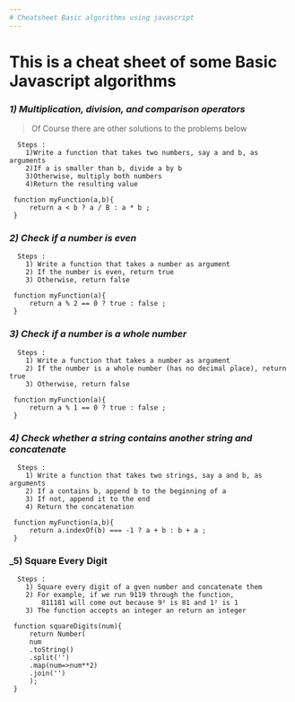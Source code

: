 ```yaml
---
# Cheatsheet Basic algorithms using javascript
---
```

# This is a cheat sheet  of some Basic Javascript algorithms 
### _1) Multiplication, division, and comparison operators_
> Of Course there are other solutions to the problems below 

      Steps : 
        1)Write a function that takes two numbers, say a and b, as arguments
        2)If a is smaller than b, divide a by b
        3)Otherwise, multiply both numbers
        4)Return the resulting value
```
 function myFunction(a,b){
     return a < b ? a / B : a * b ; 
 }
```
### _2) Check if a number is even_


      Steps : 
        1) Write a function that takes a number as argument
        2) If the number is even, return true
        3) Otherwise, return false  
```
 function myFunction(a){
     return a % 2 == 0 ? true : false ; 
 }
```
### _3) Check if a number is a whole number_


      Steps : 
        1) Write a function that takes a number as argument
        2) If the number is a whole number (has no decimal place), return true
        3) Otherwise, return false
```
 function myFunction(a){
     return a % 1 == 0 ? true : false ; 
 }
```
### _4) Check whether a string contains another string and concatenate_


      Steps : 
        1) Write a function that takes two strings, say a and b, as arguments
        2) If a contains b, append b to the beginning of a
        3) If not, append it to the end
        4) Return the concatenation
```
 function myFunction(a,b){
     return a.indexOf(b) === -1 ? a + b : b + a ; 
 }
```

### _5) Square Every Digit

      Steps : 
        1) Square every digit of a gven number and concatenate them
        2) For example, if we run 9119 through the function, 
            811181 will come out because 9² is 81 and 1² is 1
        3) The function accepts an integer an return an integer
```
 function squareDigits(num){
     return Number(
     num
     .toString()
     .split('')
     .map(num=>num**2)
     .join('')
     );
 }
```